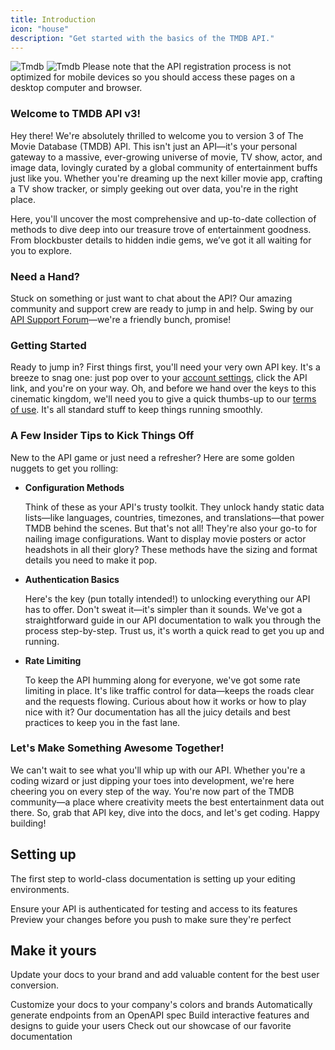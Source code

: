 ```yaml
---
title: Introduction
icon: "house"
description: "Get started with the basics of the TMDB API."
---
```


<img className="block dark:hidden" src="/images/Tmdb.svg" alt="Tmdb" />
<img className="hidden dark:block" src="/images/Tmdb.svg" alt="Tmdb" />

<Note>
  Please note that the API registration process is not optimized for mobile
  devices so you should access these pages on a desktop computer and browser.
</Note>

### Welcome to TMDB API v3!

Hey there! We're absolutely thrilled to welcome you to version 3 of The Movie Database (TMDB) API. This isn't just an API—it's your personal gateway to a massive, ever-growing universe of movie, TV show, actor, and image data, lovingly curated by a global community of entertainment buffs just like you. Whether you're dreaming up the next killer movie app, crafting a TV show tracker, or simply geeking out over data, you're in the right place.

Here, you'll uncover the most comprehensive and up-to-date collection of methods to dive deep into our treasure trove of entertainment goodness. From blockbuster details to hidden indie gems, we’ve got it all waiting for you to explore.

### Need a Hand?

Stuck on something or just want to chat about the API? Our amazing community and support crew are ready to jump in and help. Swing by our [API Support Forum](https://www.themoviedb.org/talk/category/5047958519c29526b50017d6)—we're a friendly bunch, promise!

### Getting Started

Ready to jump in? First things first, you'll need your very own API key. It's a breeze to snag one: just pop over to your [account settings](https://www.themoviedb.org/settings/api), click the API link, and you're on your way. Oh, and before we hand over the keys to this cinematic kingdom, we'll need you to give a quick thumbs-up to our [terms of use](#). It's all standard stuff to keep things running smoothly.

### A Few Insider Tips to Kick Things Off

New to the API game or just need a refresher? Here are some golden nuggets to get you rolling:

- **Configuration Methods**

  Think of these as your API's trusty toolkit. They unlock handy static data lists—like languages, countries, timezones, and translations—that power TMDB behind the scenes. But that's not all! They're also your go-to for nailing image configurations. Want to display movie posters or actor headshots in all their glory? These methods have the sizing and format details you need to make it pop.

- **Authentication Basics**

  Here's the key (pun totally intended!) to unlocking everything our API has to offer. Don't sweat it—it's simpler than it sounds. We've got a straightforward guide in our API documentation to walk you through the process step-by-step. Trust us, it's worth a quick read to get you up and running.

- **Rate Limiting**

  To keep the API humming along for everyone, we've got some rate limiting in place. It's like traffic control for data—keeps the roads clear and the requests flowing. Curious about how it works or how to play nice with it? Our documentation has all the juicy details and best practices to keep you in the fast lane.

### Let's Make Something Awesome Together!

We can't wait to see what you'll whip up with our API. Whether you're a coding wizard or just dipping your toes into development, we're here cheering you on every step of the way. You're now part of the TMDB community—a place where creativity meets the best entertainment data out there. So, grab that API key, dive into the docs, and let's get coding. Happy building!

## Setting up

The first step to world-class documentation is setting up your editing environments.

<CardGroup cols={2}>
  <Card title="Api Auth" icon="pen-to-square" href="authentication">
    Ensure your API is authenticated for testing and access to its features
  </Card>
  <Card
    title="Preview Changes"
    icon="image"
    href="https://mintlify.com/docs/development"
  >
    Preview your changes before you push to make sure they're perfect
  </Card>
</CardGroup>

## Make it yours

Update your docs to your brand and add valuable content for the best user conversion.

<CardGroup cols={2}>
  <Card
    title="Customize Style"
    icon="palette"
    href="https://mintlify.com/docs/settings/global"
  >
    Customize your docs to your company's colors and brands
  </Card>
  <Card
    title="Reference APIs"
    icon="code"
    href="https://mintlify.com/docs/api-playground/openapi"
  >
    Automatically generate endpoints from an OpenAPI spec
  </Card>
  <Card
    title="Add Components"
    icon="screwdriver-wrench"
    href="https://mintlify.com/docs/content/components/accordions"
  >
    Build interactive features and designs to guide your users
  </Card>
  <Card
    title="Get Inspiration"
    icon="stars"
    href="https://mintlify.com/customers"
  >
    Check out our showcase of our favorite documentation
  </Card>
</CardGroup>

[def]: https://www.themoviedb.org/api-terms-of-use
